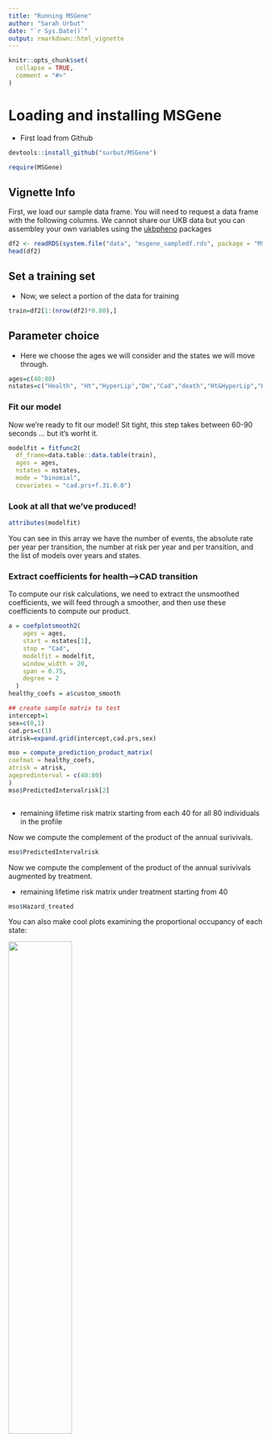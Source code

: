 ```yaml
---
title: "Running MSGene"
author: "Sarah Urbut"
date: "`r Sys.Date()`"
output: rmarkdown::html_vignette
---
```


```r
knitr::opts_chunk$set(
  collapse = TRUE,
  comment = "#>"
)
```


# Loading and installing MSGene

* First load from Github
```r
devtools::install_github("surbut/MSGene")
```

```r
require(MSGene)
```

## Vignette Info

First, we load our sample data frame. You will need to request a data frame with the following columns. We cannot share our UKB data but you can assembley your own variables using the [ukbpheno](https://github.com/niekverw/ukbpheno/blob/master/inst/extdata/definitions_cardiometabolic_traits.tsv) packages


```r
df2 <- readRDS(system.file("data", "msgene_sampledf.rds", package = "MSGene"))
head(df2)

```

## Set a training set

* Now, we select a portion of the data for training
```r
train=df2[1:(nrow(df2)*0.80),]
```

## Parameter choice

* Here we choose the ages we will consider and the states we will move through.

```r
ages=c(40:80)
nstates=c("Health", "Ht","HyperLip","Dm","Cad","death","Ht&HyperLip","HyperLip&Dm","Ht&Dm","Ht&HyperLip&Dm")
```

### Fit our model

Now we're ready to fit our model! Sit tight, this step takes between 60-90 seconds  ... but it's worht it.

```r

modelfit = fitfunc2(
  df_frame=data.table::data.table(train),
  ages = ages,
  nstates = nstates,
  mode = "binomial",
  covariates = "cad.prs+f.31.0.0")
```

### Look at all that we've produced! 

```r
attributes(modelfit)
```

You can see in this array we have the number of events, the absolute rate per year per transition, the number at risk per year and per transition, and the list of models over years and states.

### Extract coefficients for health-->CAD transition

To compute our risk calculations, we need to extract the unsmoothed coefficients, we will feed through a smoother, and then use these coefficients to compute our product.

```r
a = coefplotsmooth2(
    ages = ages,
    start = nstates[1],
    stop = "Cad",
    modelfit = modelfit,
    window_width = 20,
    span = 0.75,
    degree = 2
  )
healthy_coefs = a$custom_smooth
```

```r
## create sample matrix to test
intercept=1
sex=c(0,1)
cad.prs=c(1)
atrisk=expand.grid(intercept,cad.prs,sex) 

mso = compute_prediction_product_matrix(
coefmat = healthy_coefs,
atrisk = atrisk,
agepredinterval = c(40:80)
)
mso$PredictedIntervalrisk[2]



```

* remaining lifetime risk matrix starting from each 40 for all 80 individuals in the profile

Now we compute the complement of the product of the annual surivivals.


```r
mso$PredictedIntervalrisk
```

Now we compute the complement of the product of the annual surivivals augmented by treatment.

* remaining lifetime risk matrix under treatment starting from 40

```r
mso$Hazard_treated
```

You can also make cool plots examining the proportional occupancy of each state:

<img src="../data/proportionaloccupancy.png" width="50%" />


